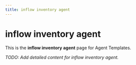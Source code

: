 ```yaml
---
title: inflow inventory agent
---
```


# inflow inventory agent

This is the **inflow inventory agent** page for Agent Templates.

_TODO: Add detailed content for inflow inventory agent._
